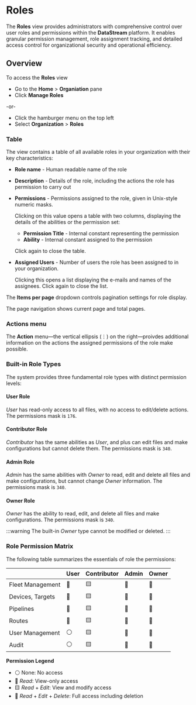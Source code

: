 # Roles

The **Roles** view provides administrators with comprehensive control over user roles and permissions within the **DataStream** platform. It enables granular permission management, role assignment tracking, and detailed access control for organizational security and operational efficiency.

## Overview

To access the **Roles** view 

- Go to the **Home** > **Organiation** pane
- Click **Manage Roles**

-or-

- Click the hamburger menu on the top left
- Select **Organization** > **Roles**

### Table

The view contains a table of all available roles in your organization with their key characteristics:

- **Role name** - Human readable name of the role
- **Description** - Details of the role, including the actions the role has permission to carry out
- **Permissions** - Permissions assigned to the role, given in Unix-style numeric masks.

  Clicking on this value opens a table with two columns, displaying the details of the abilities or the permission set:
  - **Permission Title** - Internal constant representing the permission
  - **Ability** - Internal constant assigned to the permission
  
  Click again to close the table.

- **Assigned Users** - Number of users the role has been assigned to in your organization.

  Clicking this opens a list displaying the e-mails and names of the assignees. Click again to close the list.

The **Items per page** dropdown controls pagination settings for role display.

The page navigation shows current page and total pages.

### Actions menu

The **Action** menu&mdash;the vertical ellipsis (&#x22EE;) on the right&mdash;proivdes additional information on the actions the assigned permissions of the role make possible.

### Built-in Role Types

The system provides three fundamental role types with distinct permission levels:

#### User Role

_User_ has read-only access to all files, with no access to edit/delete actions. The permissions mask is `176`.

#### Contributor Role

_Contributor_ has the same abilities as _User_, and plus can edit files and make configurations but cannot delete them. The permissions mask is `340`.

#### Admin Role

_Admin_ has the same abilities with _Owner_ to read, edit and delete all files and make configurations, but cannot change _Owner_ information. The permissions mask is `340`.

#### Owner Role

_Owner_ has the ability to read, edit, and delete all files and make configurations. The permissions mask is `340`.

:::warning
The built-in _Owner_ type cannot be modified or deleted.
:::

### Role Permission Matrix

The following table summarizes the essentials of role the permissions:

||User|Contributor|Admin|Owner|
|:--|---|---|---|---|
|Fleet Management|📗|🟨|📘|📘|
|Devices, Targets|📗|🟨|📘|📘|
|Pipelines|📗|🟨|📘|📘|
|Routes|📗|🟨|📘|📘|
|User Management|⚪️|🟨|📘|📘|
|Audit|⚪️|🟨|📘|📘|

**Permission Legend**

- ⚪️ None: No access
- 📗 _Read_: View-only access
- 🟨 _Read_ + _Edit_: View and modify access
- 📘 _Read_ + _Edit_ + _Delete_: Full access including deletion
